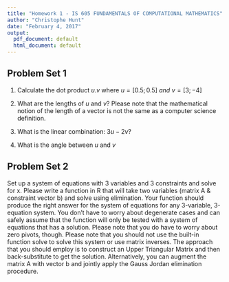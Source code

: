 ```yaml
---
title: "Homework 1 - IS 605 FUNDAMENTALS OF COMPUTATIONAL MATHEMATICS"
author: "Christophe Hunt"
date: "February 4, 2017"
output:
  pdf_document: default
  html_document: default
---
```


## Problem Set 1 

(1) Calculate the dot product $u.v$ where $u = [0.5; 0.5]~and~v = [3; -4]$

(2) What are the lengths of $u$ and $v$? Please note that the mathematical notion of the
length of a vector is not the same as a computer science definition.

(3) What is the linear combination: $3u - 2v$?

(4) What is the angle between $u$ and $v$


## Problem Set 2 

Set up a system of equations with 3 variables and 3 constraints and solve for x. Please write a function in R that will take two variables (matrix A & constraint vector b) and solve using elimination. Your function should produce the right answer for the system of equations for any 3-variable, 3-equation system. You don't have to worry about degenerate cases and can safely assume that the function will only be tested with a system of equations that has a solution. Please note that you do have to worry about zero pivots, though. Please note that you should not use the built-in function solve to solve this system or use matrix inverses. The approach that you should employ is to construct an Upper Triangular Matrix and then back-substitute to get the solution. Alternatively, you can augment the matrix A with vector b and jointly apply the Gauss Jordan elimination procedure.


